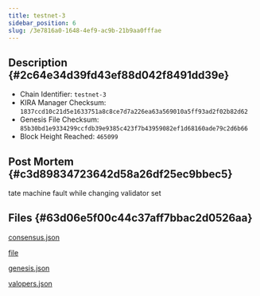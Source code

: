 ```yaml
---
title: testnet-3
sidebar_position: 6
slug: /3e7816a0-1648-4ef9-ac9b-21b9aa0fffae
---
```





## Description {#2c64e34d39fd43ef88d042f8491dd39e}

- Chain Identifier: `testnet-3`
- KIRA Manager Checksum: `1837ccd10c21d5e1633751a8c8ce7d7a226ea63a569010a5ff93ad2f02b82d62`
- Genesis File Checksum: `85b30bd1e9334299ccfdb39e9385c423f7b43959082ef1d68160ade79c2d6b66`
- Block Height Reached: `465099`

## Post Mortem {#c3d89834723642d58a26df25ec9bbec5}


tate machine fault while changing validator set


## Files {#63d06e5f00c44c37aff7bbac2d0526aa}


[consensus.json](https://prod-files-secure.s3.us-west-2.amazonaws.com/9b5bfc45-bdb5-4b46-80e6-aabe3cae64d0/ecfa3888-23cb-46d0-8c40-ed992ee43ec8/consensus.json?X-Amz-Algorithm=AWS4-HMAC-SHA256&X-Amz-Content-Sha256=UNSIGNED-PAYLOAD&X-Amz-Credential=AKIAT73L2G45HZZMZUHI%2F20240513%2Fus-west-2%2Fs3%2Faws4_request&X-Amz-Date=20240513T033354Z&X-Amz-Expires=3600&X-Amz-Signature=2de3034729d8bb0d2cd957ff7664ab86d5e90ed5b7ea75eeb05a95623f5ff69e&X-Amz-SignedHeaders=host&x-id=GetObject)


[file](https://prod-files-secure.s3.us-west-2.amazonaws.com/9b5bfc45-bdb5-4b46-80e6-aabe3cae64d0/a3d8b42a-4f4f-4044-95fd-3bad858df489/error.log.md?X-Amz-Algorithm=AWS4-HMAC-SHA256&X-Amz-Content-Sha256=UNSIGNED-PAYLOAD&X-Amz-Credential=AKIAT73L2G45HZZMZUHI%2F20240513%2Fus-west-2%2Fs3%2Faws4_request&X-Amz-Date=20240513T033354Z&X-Amz-Expires=3600&X-Amz-Signature=270fe6281b1bb222e8b8e81be15380b611ba2735bbcdc35dac9724d89d15875e&X-Amz-SignedHeaders=host&x-id=GetObject)


[genesis.json](https://prod-files-secure.s3.us-west-2.amazonaws.com/9b5bfc45-bdb5-4b46-80e6-aabe3cae64d0/07026a68-5326-45b9-b8cd-9f5c167ff686/genesis.json?X-Amz-Algorithm=AWS4-HMAC-SHA256&X-Amz-Content-Sha256=UNSIGNED-PAYLOAD&X-Amz-Credential=AKIAT73L2G45HZZMZUHI%2F20240513%2Fus-west-2%2Fs3%2Faws4_request&X-Amz-Date=20240513T033354Z&X-Amz-Expires=3600&X-Amz-Signature=83a0230c0bf7127ad0754fa1ea978ab44cb9b95380d276c233bfc3c6c50a5245&X-Amz-SignedHeaders=host&x-id=GetObject)


[valopers.json](https://prod-files-secure.s3.us-west-2.amazonaws.com/9b5bfc45-bdb5-4b46-80e6-aabe3cae64d0/bbc40990-c22c-4b04-9628-479668c26d10/valopers.json?X-Amz-Algorithm=AWS4-HMAC-SHA256&X-Amz-Content-Sha256=UNSIGNED-PAYLOAD&X-Amz-Credential=AKIAT73L2G45HZZMZUHI%2F20240513%2Fus-west-2%2Fs3%2Faws4_request&X-Amz-Date=20240513T033354Z&X-Amz-Expires=3600&X-Amz-Signature=5b2c2961213d802d1a65724cbf98d743ce31fbb9236da826293ac341ae08a824&X-Amz-SignedHeaders=host&x-id=GetObject)

